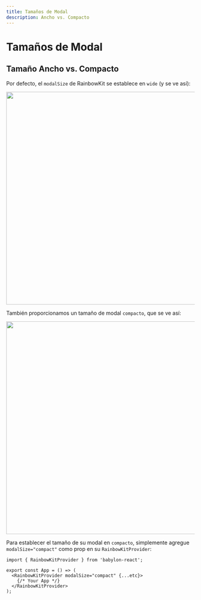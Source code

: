 ```yaml
---
title: Tamaños de Modal
description: Ancho vs. Compacto
---
```


# Tamaños de Modal

## Tamaño Ancho vs. Compacto

Por defecto, el `modalSize` de RainbowKit se establece en `wide` (y se ve así):

<Img src="/modal-default.png" height="569" width="1029" />

También proporcionamos un tamaño de modal `compacto`, que se ve así:

<Img src="/modal-compact.png" height="569" width="1029" />

Para establecer el tamaño de su modal en `compacto`, simplemente agregue `modalSize="compact"` como prop en su `RainbowKitProvider`:

```tsx
import { RainbowKitProvider } from 'babylon-react';

export const App = () => (
  <RainbowKitProvider modalSize="compact" {...etc}>
    {/* Your App */}
  </RainbowKitProvider>
);
```
